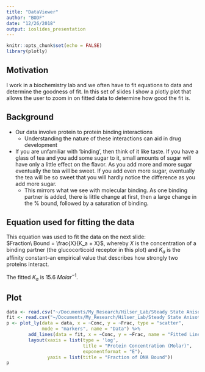 ```yaml
---
title: "DataViewer"
author: "BODF"
date: "12/26/2018"
output: ioslides_presentation
---
```


```r
knitr::opts_chunk$set(echo = FALSE)
library(plotly)
```

## Motivation  
I work in a biochemistry lab and we often have to fit equations to data and 
determine the goodness of fit. In this set of slides I show a plotly plot that 
allows the user to zoom in on fitted data to determine how good the fit is.

## Background

- Our data involve protein to protein binding interactions
    + Understanding the nature of these interactions can aid in drug development 
- If you are unfamiliar with 'binding', then think of it like taste. If you have 
a glass of tea and you add some sugar to it, small amounts of sugar will have 
only a little effect on the flavor. As you add more and more sugar eventually 
the tea will be sweet. If you add even more sugar, eventually the tea will be so 
sweet that you will hardly notice the difference as you add more sugar. 
    + This mirrors what we see with molecular binding. As one binding partner is 
    added, there is little change at first, then a large change in the % bound, 
    followed by a saturation of binding.

## Equation used for fitting the data  

This equation was used to fit the data on the next slide:  
$Fraction\ Bound = \frac{X}{K_a + X}$, whereby $X$ is the concentration of a 
binding partner (the glucocorticoid receptor in this plot) and $K_a$ is the 
affinity constant--an empirical value that describes how strongly two proteins 
interact.

The fitted $K_a$ is 15.6 $Molar^{-1}$.

## Plot  
```r
data <- read.csv("~/Documents/My_Research/Hilser_Lab/Steady State Anisotropy/C3-halfGRE_global.csv")
fit <- read.csv("~/Documents/My_Research/Hilser_Lab/Steady State Anisotropy/c3-fit_halfGRE.csv")
p <- plot_ly(data = data, x = ~Conc, y = ~Frac, type = "scatter", 
             mode = "markers", name = "Data") %>%
        add_lines(data = fit, x = ~Conc, y = ~Frac, name = "Fitted Line") %>%
        layout(xaxis = list(type = 'log', 
                            title = "Protein Concentration (Molar)", 
                            exponentformat = "E"), 
               yaxis = list(title = "Fraction of DNA Bound"))
p
```
